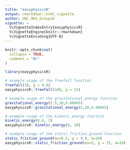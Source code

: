 ```yaml
---
title: "easyphysicsR"
output: rmarkdown::html_vignette
author: UBC_MDS_Group16
vignette: >
  %\VignetteIndexEntry{easyphysicsR}
  %\VignetteEngine{knitr::rmarkdown}
  %\VignetteEncoding{UTF-8}
---
```


```r
knitr::opts_chunk$set(
  collapse = TRUE,
  comment = "#>"
)
```

```r
library(easyphysicsR)

```

```r
# example usage of the freefall function
freefall(10, g = 9.8)
easyphysicsR::freefall(100, g = 15)
```
```r
# example usage of the gravitational_energy function
gravitational_energy(2.5,10,9.80665)
easyphysicsR::gravitational_energy(5,20,9.80665)

```

```r
# example usage of the kinetic_energy function 
kinetic_energy(0.6, 3)
easyphysicsR::kinetic_energy(6, 10)

```

```r
# example usage of the static_friction_ground function 
static_friction_ground(mu=0.2, g = 9.8, m=10)
easyphysicsR::static_friction_ground(mu=5, g = 15, m=10)

```

